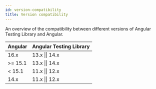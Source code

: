 ```yaml
---
id: version-compatibility
title: Version compatibility
---
```


An overview of the compatibility between different versions of Angular Testing
Library and Angular.

| Angular | Angular Testing Library |
| ------- | ----------------------- |
| 16.x    | 13.x \|\| 14.x          |
| >= 15.1 | 13.x \|\| 14.x          |
| < 15.1  | 11.x \|\| 12.x          |
| 14.x    | 11.x \|\| 12.x          |
